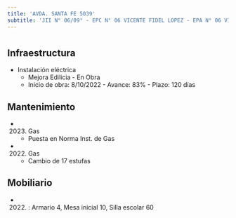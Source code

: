 ```yaml
---
title: 'AVDA. SANTA FE 5039'
subtitle: 'JII N° 06/09° - EPC N° 06 VICENTE FIDEL LOPEZ - EPA N° 06 VICENTE FIDEL LOPEZ'
---
```


#
## Infraestructura

* Instalación eléctrica 
    + Mejora Edilicia - En Obra 
    + Inicio de obra: 8/10/2022 - Avance: 83% - Plazo: 120 días 






## Mantenimiento

*  (2023) Gas 
    + Puesta en Norma Inst. de Gas

*  (2022) Gas 
    + Cambio de 17 estufas





## Mobiliario

*  (2022) : Armario 4, Mesa inicial 10, Silla escolar 60 



